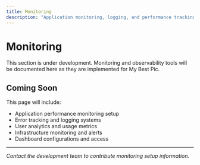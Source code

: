 ```yaml
---
title: Monitoring
description: "Application monitoring, logging, and performance tracking"
---
```


# Monitoring

<Note>
This section is under development. Monitoring and observability tools will be documented here as they are implemented for My Best Pic.
</Note>

## Coming Soon

This page will include:
- Application performance monitoring setup
- Error tracking and logging systems
- User analytics and usage metrics
- Infrastructure monitoring and alerts
- Dashboard configurations and access

---

*Contact the development team to contribute monitoring setup information.*